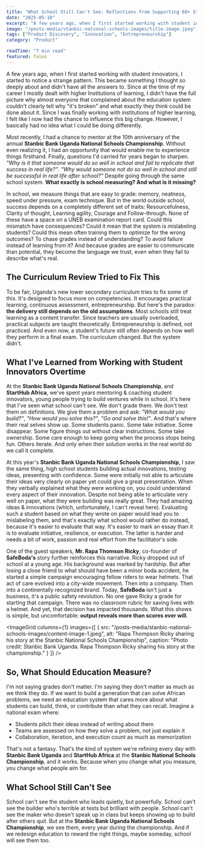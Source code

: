 ```yaml
---
title: "What School Still Can't See: Reflections from Supporting 60+ Student Innovators at the 10th Stanbic National Schools Championship"
date: "2025-05-10" 
excerpt: "A few years ago, when I first started working with student innovators, I started to notice a strange pattern. This became something I thought so deeply about and didn't have all the answers to."
image: "/posts-media/stanbic-national-schools-images/title-image.jpeg"
tags: ["Product Discovery", "Innovation", "Entrepreneurship"]
category: "Product"

readTime: "7 min read"
featured: fales
---
```


A few years ago, when I first started working with student innovators, I started to notice a strange pattern. This became something I thought so deeply about and didn't have all the answers to. Since at the time of my career I mostly dealt with higher Institutions of learning, I didn't have the full picture why almost everyone that complained about the education system couldn't clearly tell why "it's broken" and what exactly they think could be done about it. Since I was finally working with institutions of higher learning, I felt like I now had the chance to influence this big change. However, I basically had no idea what I could be doing differently. 

Most recently, I had a chance to mentor at the 10th anniversary of the annual **Stanbic Bank Uganda National Schools Championship**. Without even realizing it, I had an opportunity that would enable me to experience things firsthand. Finally, questions I'd carried for years began to sharpen. *"Why is it that someone would do so well in school and fail to replicate that success in real life?"*. *"Why would someone not do so well in school and still be successful in real life after school?"* Despite going through the same school system. **What exactly is school measuring? And what is it missing?**

In school, we measure things that are easy to grade: memory, neatness, speed under pressure, exam technique. But in the world outside school, success depends on a completely different set of traits: Resourcefulness, Clarity of thought, Learning agility, Courage and Follow-through. None of these have a space on a UNEB examination report card. Could this mismatch have consequences? Could it mean that the system is mislabeling students? Could this mean often training them to optimize for the wrong outcomes? To chase grades instead of understanding? To avoid failure instead of learning from it? And because grades are easier to communicate than potential, they become the language we trust, even when they fail to describe what's real.

## The Curriculum Review Tried to Fix This

To be fair, Uganda's new lower secondary curriculum tries to fix some of this. It's designed to focus more on competencies. It encourages practical learning, continuous assessment, entrepreneurship. But here's the paradox: **the delivery still depends on the old assumptions**. Most schools still treat learning as a content transfer. Since teachers are usually overloaded, practical subjects are taught theoretically. Entrepreneurship is defined, not practiced. And even now, a student's future still often depends on how well they perform in a final exam. The curriculum changed. But the system didn't.

## What I've Learned from Working with Student Innovators Overtime

At the **Stanbic Bank Uganda National Schools Championship**, and **StartHub Africa**, we've spent years mentoring & coaching student innovators, young people trying to build ventures while in school. It's here that I've seen what school can't see. We don't grade them. We don't test them on definitions. We give them a problem and ask: *"What would you build?"*, *"How would you solve this?"*, *"Go and solve this!"*. And that's where their real selves show up. Some students panic. Some take initiative. Some disappear. Some figure things out without clear instructions. Some take ownership. Some care enough to keep going when the process stops being fun. Others iterate. And only when their solution works in the real world do we call it complete.

At this year's **Stanbic Bank Uganda National Schools Championship**, I saw the same thing, high school students building actual innovations, testing ideas, presenting with confidence. Some were initially not able to articulate their ideas very clearly on paper yet could give a great presentation. When they verbally explained what they were working on, you could understand every aspect of their innovation. Despite not being able to articulate very well on paper, what they were building was really great. They had amazing ideas & innovations (which, unfortunately, I can't reveal here). Evaluating such a student based on what they wrote on paper would lead you to mislabeling them, and that's exactly what school would rather do instead, because it's easier to evaluate that way. It's easier to mark an essay than it is to evaluate initiative, resilience, or execution. The latter is harder and needs a bit of work, passion and real effort from the facilitator's side.

One of the guest speakers, **Mr. Rapa Thomson Ricky**, co-founder of **SafeBoda's** story further reinforces this narrative. Ricky dropped out of school at a young age. His background was marked by hardship. But after losing a close friend to what should have been a minor boda accident, he started a simple campaign encouraging fellow riders to wear helmets. That act of care evolved into a city-wide movement. Then into a company. Then into a continentally recognized brand. Today, **SafeBoda** isn't just a business, it's a public safety revolution. No one gave Ricky a grade for starting that campaign. There was no classroom rubric for saving lives with a helmet. And yet, that decision has impacted thousands. What this shows is simple, but uncomfortable: **output reveals more than scores ever will**.

<ImageGrid
  columns={1}
  images={[
    {
      src: "/posts-media/stanbic-national-schools-images/content-image-1.jpeg",
      alt: "Rapa Thompson Ricky sharing his story at the Stanbic National Schools Championship",
      caption: "Photo credit: Stanbic Bank Uganda. Rapa Thompson Ricky sharing his story at the championship."
    }
  ]}
/>

## So, What Should Education Measure?

I'm not saying grades don't matter. I'm saying they don't matter as much as we think they do. If we want to build a generation that can solve African problems, we need an education system that cares more about what students can build, think, or contribute than what they can recall. Imagine a national exam where: 

- Students pitch their ideas instead of writing about them
- Teams are assessed on how they solve a problem, not just explain it
- Collaboration, iteration, and execution count as much as memorization

That's not a fantasy. That's the kind of system we're refining every day with **Stanbic Bank Uganda** and **StartHub Africa** at the **Stanbic National Schools Championship**, and it works. Because when you change what you measure, you change what people aim for.

## What School Still Can't See

School can't see the student who leads quietly, but powerfully. School can't see the builder who's terrible at tests but brilliant with people. School can't see the maker who doesn't speak up in class but keeps showing up to build after others quit. But at the **Stanbic Bank Uganda National Schools Championship**, we see them, every year during the championship. And if we redesign education to reward the right things, maybe someday, school will see them too.

